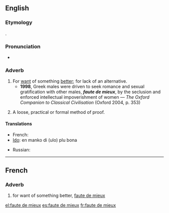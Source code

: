 ==English==

===Etymology===
{{borrowing|fr}}.

===Pronunciation===
* {{IPA|/fəʊt də ˈmjəː/, /fot də mjø/}}

===Adverb===
{{en-adv}}

# For [[want]] of something [[better]]; for lack of an alternative.
#* '''1998''', Greek males were driven to seek romance and sexual gratification with other males, '''''faute de mieux''''', by the seclusion and enforced intellectual impoverishment of women — ''The Oxford Companion to Classical Civilisation'' (Oxford 2004, p. 353)
# {{rfv-sense}} A loose, practical or formal method of proof.

====Translations====
{{trans-top}}
* French: {{t-|fr|faute de mieux}}
* [[Ido]]: en manko di (ulo) plu bona
{{trans-mid}}
* Russian: {{t|ru|за неимением лучшего|sc=Cyrl}}
{{trans-bottom}}

----

==French==

===Adverb===
{{fr-adv|head=[[faute#French|faute]] de [[mieux#French|mieux]]}}

# for want of something better, [[#English|faute de mieux]]

[[el:faute de mieux]]
[[es:faute de mieux]]
[[fr:faute de mieux]]